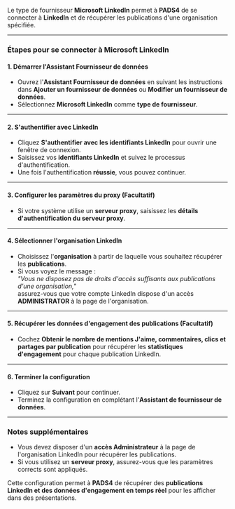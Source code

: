 Le type de fournisseur **Microsoft LinkedIn** permet à **PADS4** de se connecter à **LinkedIn** et de récupérer les publications d'une organisation spécifiée.

***

### **Étapes pour se connecter à Microsoft LinkedIn**

#### **1. Démarrer l'Assistant Fournisseur de données**

* Ouvrez l'**Assistant Fournisseur de données** en suivant les instructions dans **Ajouter un fournisseur de données** ou **Modifier un fournisseur de données**.
* Sélectionnez **Microsoft LinkedIn** comme **type de fournisseur**.

***

#### **2. S'authentifier avec LinkedIn**

* Cliquez **S'authentifier avec les identifiants LinkedIn** pour ouvrir une fenêtre de connexion.
* Saisissez vos **identifiants LinkedIn** et suivez le processus d'authentification.
* Une fois l'authentification **réussie**, vous pouvez continuer.

***

#### **3. Configurer les paramètres du proxy (Facultatif)**

* Si votre système utilise un **serveur proxy**, saisissez les **détails d'authentification du serveur proxy**.

***

#### **4. Sélectionner l'organisation LinkedIn**

* Choisissez l'**organisation** à partir de laquelle vous souhaitez récupérer les **publications**.
* Si vous voyez le message :\
  *"Vous ne disposez pas de droits d'accès suffisants aux publications d'une organisation,"*\
  assurez-vous que votre compte LinkedIn dispose d'un accès **ADMINISTRATOR** à la page de l'organisation.

***

#### **5. Récupérer les données d'engagement des publications (Facultatif)**

* Cochez **Obtenir le nombre de mentions J'aime, commentaires, clics et partages par publication** pour récupérer les **statistiques d'engagement** pour chaque publication LinkedIn.

***

#### **6. Terminer la configuration**

* Cliquez sur **Suivant** pour continuer.
* Terminez la configuration en complétant l'**Assistant de fournisseur de données**.

***

### **Notes supplémentaires**

* Vous devez disposer d'un **accès Administrateur** à la page de l'organisation LinkedIn pour récupérer les publications.
* Si vous utilisez un **serveur proxy**, assurez-vous que les paramètres corrects sont appliqués.

Cette configuration permet à **PADS4** de récupérer des **publications LinkedIn et des données d'engagement en temps réel** pour les afficher dans des présentations.

